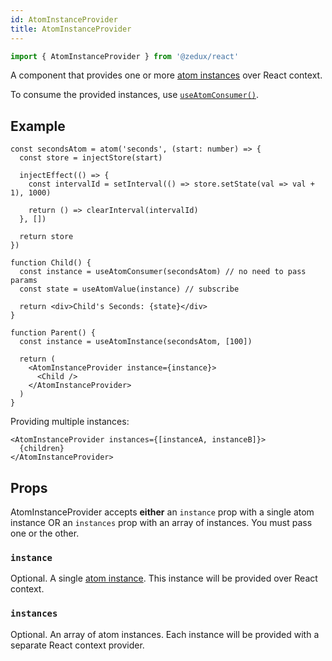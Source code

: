 ```yaml
---
id: AtomInstanceProvider
title: AtomInstanceProvider
---
```


```ts
import { AtomInstanceProvider } from '@zedux/react'
```

A component that provides one or more [atom instances](../classes/AtomInstance) over React context.

To consume the provided instances, use [`useAtomConsumer()`](../hooks/useAtomConsumer).

## Example

```tsx live ecosystemId=AtomInstanceProvider/example resultVar=Parent
const secondsAtom = atom('seconds', (start: number) => {
  const store = injectStore(start)

  injectEffect(() => {
    const intervalId = setInterval(() => store.setState(val => val + 1), 1000)

    return () => clearInterval(intervalId)
  }, [])

  return store
})

function Child() {
  const instance = useAtomConsumer(secondsAtom) // no need to pass params
  const state = useAtomValue(instance) // subscribe

  return <div>Child's Seconds: {state}</div>
}

function Parent() {
  const instance = useAtomInstance(secondsAtom, [100])

  return (
    <AtomInstanceProvider instance={instance}>
      <Child />
    </AtomInstanceProvider>
  )
}
```

Providing multiple instances:

```tsx
<AtomInstanceProvider instances={[instanceA, instanceB]}>
  {children}
</AtomInstanceProvider>
```

## Props

AtomInstanceProvider accepts **either** an `instance` prop with a single atom instance OR an `instances` prop with an array of instances. You must pass one or the other.

### `instance`

Optional. A single [atom instance](../classes/AtomInstance). This instance will be provided over React context.

### `instances`

Optional. An array of atom instances. Each instance will be provided with a separate React context provider.
